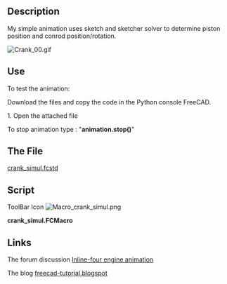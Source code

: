 <languages/>
<translate>
<!--T:1-->
{{Macro
|Name=Crank Simul
|Icon=Macro_crank_simul.png
|Description=My simple animation uses sketch and sketcher solver to determine piston position and conrod position/rotation. 
|Author=kwahoo
|Version=1.0
|Date=2014-06-13
|FCVersion=All
|Download= [https://wiki.freecad.org/images/0/04/Macro_crank_simul.png ToolBar Icon]<br />The file [http://forum.freecadweb.org/download/file.php?id=5954 crank_simul.fcstd]
}}

==Description== <!--T:2-->
My simple animation uses sketch and sketcher solver to determine piston position and conrod position/rotation.

</translate>
[[File:Crank 00.gif]]
<translate>

==Use== <!--T:4-->
To test the animation:

<!--T:5-->
Download the files and copy the code in the Python console FreeCAD.

<!--T:6-->
1. Open the attached file

<!--T:7-->
To stop animation type : 
</translate>
"'''animation.stop()'''"

<translate>
==The File== <!--T:8-->
</translate>
[http://forum.freecadweb.org/download/file.php?id=5954 crank_simul.fcstd]
<translate>
==Script== <!--T:9-->
</translate>
ToolBar Icon [[Image:Macro_crank_simul.png]]

'''crank_simul.FCMacro'''

{{MacroCode|code=
import FreeCAD as App, FreeCADGui as Gui, Part, time, sys, math, Draft, DraftGeomUtils
from PySide import QtGui,QtCore

class Animation(object):
    def __init__(self):
        App.Console.PrintMessage('init')

        App.ActiveDocument.recompute()

        self.timer = QtCore.QTimer()
        QtCore.QObject.connect(self.timer, QtCore.SIGNAL("timeout()"), self.my_update)
        self.timer.start(50)

        self.an = 0.1

    def my_update(self):
        string = '{0}'.format(self.an)
        self.an = self.an + 0.01 if self.an < (2 * math.pi) else 0.0

        angle = math.degrees(self.an)
        App.ActiveDocument.Sketch.setDatum(5,App.Units.Quantity(str(angle)+' deg'))
        App.ActiveDocument.recompute()
        p1 = App.ActiveDocument.Sketch.Shape.Vertexes[0].Point
        p2 = App.ActiveDocument.Sketch.Shape.Vertexes[1].Point
        conrodangle = math.degrees(Draft.DraftVecUtils.angle(App.Vector(1,0,0),(p1-p2))) - 90
        App.ActiveDocument.getObject("Cylinder").Placement = App.Placement(p1,App.Rotation(App.Vector(1,0,0),-90))
        App.ActiveDocument.getObject("Sketch001").Placement = App.Placement(p1,App.Rotation(App.Vector(0,0,1),conrodangle))

    def stop(self):
        self.timer.stop()
         

animation = Animation()

}}
<translate>

==Links== <!--T:10-->
The forum discussion [https://forum.freecad.org/viewtopic.php?f=24&t=6815&hilit=animation#p55092 Inline-four engine animation]

<!--T:11-->
The blog [http://freecad-tutorial.blogspot.be/ freecad-tutorial.blogspot]

</translate>
{{clear}}